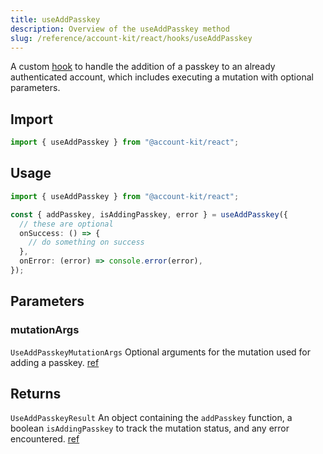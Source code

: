 ```yaml
---
title: useAddPasskey
description: Overview of the useAddPasskey method
slug: /reference/account-kit/react/hooks/useAddPasskey
---
```



A custom [hook](https://github.com/alchemyplatform/aa-sdk/blob/main/account-kit/react/src/hooks/useAddPasskey.ts) to handle the addition of a passkey to an already authenticated account, which includes executing a mutation with optional parameters.

## Import

```ts
import { useAddPasskey } from "@account-kit/react";
```

## Usage

```ts twoslash
import { useAddPasskey } from "@account-kit/react";

const { addPasskey, isAddingPasskey, error } = useAddPasskey({
  // these are optional
  onSuccess: () => {
    // do something on success
  },
  onError: (error) => console.error(error),
});
```

## Parameters

### mutationArgs

`UseAddPasskeyMutationArgs`
Optional arguments for the mutation used for adding a passkey. [ref](https://github.com/alchemyplatform/aa-sdk/blob/main/account-kit/react/src/hooks/useAddPasskey.ts#L8)

## Returns

`UseAddPasskeyResult`
An object containing the `addPasskey` function, a boolean `isAddingPasskey` to track the mutation status, and any error encountered. [ref](https://github.com/alchemyplatform/aa-sdk/blob/main/account-kit/react/src/hooks/useAddPasskey.ts#L13)
